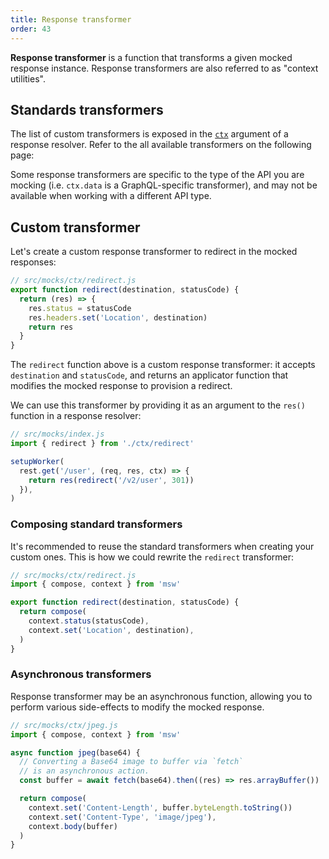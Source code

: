 ```yaml
---
title: Response transformer
order: 43
---
```


**Response transformer** is a function that transforms a given mocked response instance. Response transformers are also referred to as "context utilities".

## Standards transformers

The list of custom transformers is exposed in the [`ctx`](/docs/api/context) argument of a response resolver. Refer to the all available transformers on the following page:

<PageLink title="Context" url="/docs/api/context" />

<Hint mode="varning">
  Some response transformers are specific to the type of the API you are mocking
  (i.e. <code>ctx.data</code> is a GraphQL-specific transformer), and may not be
  available when working with a different API type.
</Hint>

## Custom transformer

Let's create a custom response transformer to redirect in the mocked responses:

```js showLineNumbers
// src/mocks/ctx/redirect.js
export function redirect(destination, statusCode) {
  return (res) => {
    res.status = statusCode
    res.headers.set('Location', destination)
    return res
  }
}
```

The `redirect` function above is a custom response transformer: it accepts `destination` and `statusCode`, and returns an applicator function that modifies the mocked response to provision a redirect.

We can use this transformer by providing it as an argument to the `res()` function in a response resolver:

```js showLineNumbers focusedLines=6
// src/mocks/index.js
import { redirect } from './ctx/redirect'

setupWorker(
  rest.get('/user', (req, res, ctx) => {
    return res(redirect('/v2/user', 301))
  }),
)
```

### Composing standard transformers

It's recommended to reuse the standard transformers when creating your custom ones. This is how we could rewrite the `redirect` transformer:

```js
// src/mocks/ctx/redirect.js
import { compose, context } from 'msw'

export function redirect(destination, statusCode) {
  return compose(
    context.status(statusCode),
    context.set('Location', destination),
  )
}
```

### Asynchronous transformers

Response transformer may be an asynchronous function, allowing you to perform various side-effects to modify the mocked response.

```js
// src/mocks/ctx/jpeg.js
import { compose, context } from 'msw'

async function jpeg(base64) {
  // Converting a Base64 image to buffer via `fetch`
  // is an asynchronous action.
  const buffer = await fetch(base64).then((res) => res.arrayBuffer())

  return compose(
    context.set('Content-Length', buffer.byteLength.toString())
    context.set('Content-Type', 'image/jpeg'),
    context.body(buffer)
  )
}
```
